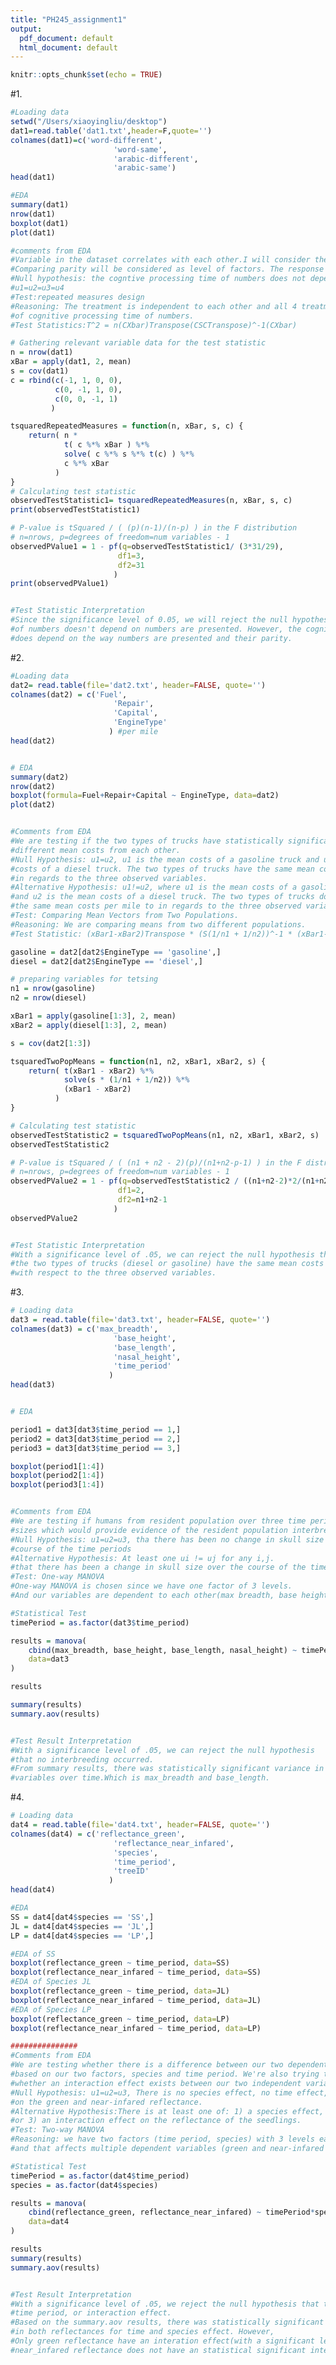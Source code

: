 ```yaml
---
title: "PH245_assignment1"
output:
  pdf_document: default
  html_document: default
---
```


```r
knitr::opts_chunk$set(echo = TRUE)
```

#1.


```r
#Loading data
setwd("/Users/xiaoyingliu/desktop")
dat1=read.table('dat1.txt',header=F,quote='')
colnames(dat1)=c('word-different', 
                       'word-same', 
                       'arabic-different', 
                       'arabic-same')
head(dat1)

#EDA
summary(dat1)
nrow(dat1)
boxplot(dat1)
plot(dat1)

#comments from EDA
#Variable in the dataset correlates with each other.I will consider there are in total 4 treatments. 
#Comparing parity will be considered as level of factors. The response variable is reaction time. 
#Null hypothesis: the cogntive processing time of numbers does not depend on how they are presented. 
#u1=u2=u3=u4
#Test:repeated measures design
#Reasoning: The treatment is independent to each other and all 4 treatment are testing the median 
#of cognitive processing time of numbers. 
#Test Statistics:T^2 = n(CXbar)Transpose(CSCTranspose)^-1(CXbar)

```
```r
# Gathering relevant variable data for the test statistic
n = nrow(dat1)
xBar = apply(dat1, 2, mean)
s = cov(dat1)
c = rbind(c(-1, 1, 0, 0), 
          c(0, -1, 1, 0),
          c(0, 0, -1, 1)
         )

tsquaredRepeatedMeasures = function(n, xBar, s, c) {
    return( n *
            t( c %*% xBar ) %*%
            solve( c %*% s %*% t(c) ) %*%
            c %*% xBar
          )
}
# Calculating test statistic
observedTestStatistic1= tsquaredRepeatedMeasures(n, xBar, s, c)
print(observedTestStatistic1)

# P-value is tSquared / ( (p)(n-1)/(n-p) ) in the F distribution
# n=nrows, p=degrees of freedom=num variables - 1
observedPValue1 = 1 - pf(q=observedTestStatistic1/ (3*31/29), 
                        df1=3, 
                        df2=31
                       )
print(observedPValue1)


#Test Statistic Interpretation
#Since the significance level of 0.05, we will reject the null hypothesis that the cognitive processing 
#of numbers doesn't depend on numbers are presented. However, the cognitive processing of numbers 
#does depend on the way numbers are presented and their parity.

```

#2.

```r
#Loading data 
dat2= read.table(file='dat2.txt', header=FALSE, quote='')
colnames(dat2) = c('Fuel', 
                       'Repair', 
                       'Capital',
                       'EngineType'
                      ) #per mile
head(dat2)


# EDA
summary(dat2)
nrow(dat2)
boxplot(formula=Fuel+Repair+Capital ~ EngineType, data=dat2)
plot(dat2)


#Comments from EDA
#We are testing if the two types of trucks have statistically significantly 
#different mean costs from each other. 
#Null Hypothesis: u1=u2, u1 is the mean costs of a gasoline truck and u2 is the mean
#costs of a diesel truck. The two types of trucks have the same mean costs per mile 
#in regards to the three observed variables.
#Alternative Hypothesis: u1!=u2, where u1 is the mean costs of a gasoline truck 
#and u2 is the mean costs of a diesel truck. The two types of trucks do not have 
#the same mean costs per mile to in regards to the three observed variables.
#Test: Comparing Mean Vectors from Two Populations. 
#Reasoning: We are comparing means from two different populations. 
#Test Statistic: (xBar1-xBar2)Transpose * (S(1/n1 + 1/n2))^-1 * (xBar1-xBar2)

gasoline = dat2[dat2$EngineType == 'gasoline',]
diesel = dat2[dat2$EngineType == 'diesel',]

```

```r
# preparing variables for tetsing
n1 = nrow(gasoline)
n2 = nrow(diesel)

xBar1 = apply(gasoline[1:3], 2, mean)
xBar2 = apply(diesel[1:3], 2, mean)

s = cov(dat2[1:3])

tsquaredTwoPopMeans = function(n1, n2, xBar1, xBar2, s) {
    return( t(xBar1 - xBar2) %*%
            solve(s * (1/n1 + 1/n2)) %*%
            (xBar1 - xBar2)
          )
}

# Calculating test statistic
observedTestStatistic2 = tsquaredTwoPopMeans(n1, n2, xBar1, xBar2, s)
observedTestStatistic2

# P-value is tSquared / ( (n1 + n2 - 2)(p)/(n1+n2-p-1) ) in the F distribution
# n=nrows, p=degrees of freedom=num variables - 1
observedPValue2 = 1 - pf(q=observedTestStatistic2 / ((n1+n2-2)*2/(n1+n2-2-1)), 
                        df1=2, 
                        df2=n1+n2-1
                       )
observedPValue2


#Test Statistic Interpretation
#With a significance level of .05, we can reject the null hypothesis that 
#the two types of trucks (diesel or gasoline) have the same mean costs per mile 
#with respect to the three observed variables.

```


#3.

```r
# Loading data
dat3 = read.table(file='dat3.txt', header=FALSE, quote='')
colnames(dat3) = c('max_breadth', 
                       'base_height', 
                       'base_length', 
                       'nasal_height',
                       'time_period'
                      )
head(dat3)


# EDA

period1 = dat3[dat3$time_period == 1,]
period2 = dat3[dat3$time_period == 2,]
period3 = dat3[dat3$time_period == 3,]

boxplot(period1[1:4])
boxplot(period2[1:4])
boxplot(period3[1:4])


#Comments from EDA
#We are testing if humans from resident population over three time periods have varying skull 
#sizes which would provide evidence of the resident population interbreeding with immigrant populations.
#Null Hypothesis: u1=u2=u3, tha there has been no change in skull size over the 
#course of the time periods
#Alternative Hypothesis: At least one ui != uj for any i,j. 
#that there has been a change in skull size over the course of the time periods
#Test: One-way MANOVA
#One-way MANOVA is chosen since we have one factor of 3 levels. 
#And our variables are dependent to each other(max breadth, base height, base length, nasal height). 

```

```r
#Statistical Test
timePeriod = as.factor(dat3$time_period)

results = manova(
    cbind(max_breadth, base_height, base_length, nasal_height) ~ timePeriod,
    data=dat3
)

results

summary(results)
summary.aov(results)


#Test Result Interpretation
#With a significance level of .05, we can reject the null hypothesis 
#that no interbreeding occurred.
#From summary results, there was statistically significant variance in two of the 
#variables over time.Which is max_breadth and base_length. 
```




#4.
```r
# Loading data
dat4 = read.table(file='dat4.txt', header=FALSE, quote='')
colnames(dat4) = c('reflectance_green', 
                       'reflectance_near_infared',
                       'species',
                       'time_period',
                       'treeID'
                      )
head(dat4)

#EDA
SS = dat4[dat4$species == 'SS',]
JL = dat4[dat4$species == 'JL',]
LP = dat4[dat4$species == 'LP',]

#EDA of SS
boxplot(reflectance_green ~ time_period, data=SS)
boxplot(reflectance_near_infared ~ time_period, data=SS)
#EDA of Species JL
boxplot(reflectance_green ~ time_period, data=JL)
boxplot(reflectance_near_infared ~ time_period, data=JL)
#EDA of Species LP
boxplot(reflectance_green ~ time_period, data=LP)
boxplot(reflectance_near_infared ~ time_period, data=LP)

###############
#Comments from EDA
#We are testing whether there is a difference between our two dependent variables 
#based on our two factors, species and time period. We're also trying to understand 
#whether an interaction effect exists between our two independent variables. 
#Null Hypothesis: u1=u2=u3, There is no species effect, no time effect, and no interaction effect 
#on the green and near-infared reflectance.
#Alternative Hypothesis:There is at least one of: 1) a species effect, 2) a time effect, 
#or 3) an interaction effect on the reflectance of the seedlings.
#Test: Two-way MANOVA
#Reasoning: we have two factors (time period, species) with 3 levels each (1, 2, 3; SS, JL, LP)
#and that affects multiple dependent variables (green and near-infared reflectance). 

```

```r
#Statistical Test
timePeriod = as.factor(dat4$time_period)
species = as.factor(dat4$species)

results = manova(
    cbind(reflectance_green, reflectance_near_infared) ~ timePeriod*species,
    data=dat4
)

results
summary(results)
summary.aov(results)


#Test Result Interpretation
#With a significance level of .05, we reject the null hypothesis that there is no species, 
#time period, or interaction effect.
#Based on the summary.aov results, there was statistically significant variance 
#in both reflectances for time and species effect. However, 
#Only green reflectance have an interation effect(with a significant level ***), 
#near_infared reflectance does not have an statistical significant interation effect.
```

